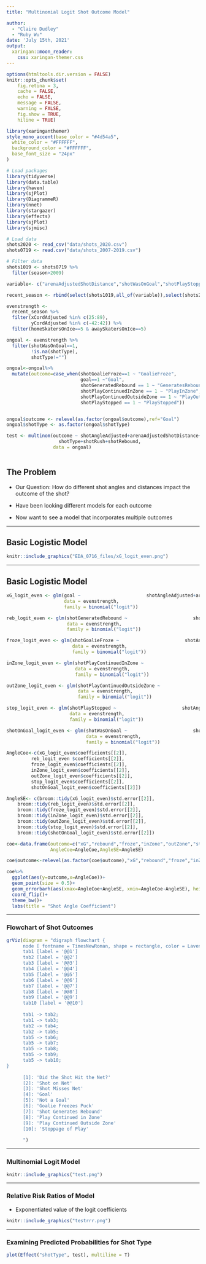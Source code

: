 ```yaml
---
title: "Multinomial Logit Shot Outcome Model"

author: 
  - "Claire Dudley"
  - "Ruby Wu" 
date: 'July 15th, 2021'
output: 
  xaringan::moon_reader:
    css: xaringan-themer.css
---
```


```r
options(htmltools.dir.version = FALSE)
knitr::opts_chunk$set(
    fig.retina = 3,
    cache = FALSE,
    echo = FALSE,
    message = FALSE,
    warning = FALSE,
    fig.show = TRUE,
    hiline = TRUE)
```

```r
library(xaringanthemer)
style_mono_accent(base_color = "#4d54a5",
  white_color = "#FFFFFF",
  background_color = "#FFFFFF",
  base_font_size = "24px"
)
```

```r
# Load packages
library(tidyverse)
library(data.table)
library(haven)
library(sjPlot)
library(DiagrammeR)
library(nnet)
library(stargazer)
library(effects)
library(sjPlot)
library(sjmisc)

# Load data
shots2020 <- read_csv("data/shots_2020.csv")
shots0719 <- read.csv("data/shots_2007-2019.csv")

# Filter data
shots1019 <- shots0719 %>% 
  filter(season>2009)

variable<- c("arenaAdjustedShotDistance","shotWasOnGoal","shotPlayStopped","shotAngle","shotGoalieFroze","shotPlayContinuedInZone","shotPlayContinuedOutsideZone","awaySkatersOnIce","homeSkatersOnIce","season","shotAngleAdjusted","arenaAdjustedShotDistance","goal","shotGeneratedRebound", "xCordAdjusted", "yCordAdjusted","shotType","shotRush","shotRebound")

recent_season <- rbind(select(shots1019,all_of(variable)),select(shots2020,all_of(variable)))

evenstrength <- 
  recent_season %>% 
  filter(xCordAdjusted %in% c(25:89),
         yCordAdjusted %in% c(-42:42)) %>% 
  filter(homeSkatersOnIce==5 & awaySkatersOnIce==5)

ongoal <- evenstrength %>% 
  filter(shotWasOnGoal==1,
         !is.na(shotType),
         shotType!="")

ongoal<-ongoal%>% 
  mutate(outcome=case_when(shotGoalieFroze==1 ~ "GoalieFroze",
                           goal==1 ~"Goal",
                           shotGeneratedRebound == 1 ~ "GeneratesRebound",
                           shotPlayContinuedInZone == 1 ~ "PlayInZone",
                           shotPlayContinuedOutsideZone == 1 ~ "PlayOutsideZone",
                           shotPlayStopped == 1 ~ "PlayStopped"))


ongoal$outcome <- relevel(as.factor(ongoal$outcome),ref="Goal")
ongoal$shotType <- as.factor(ongoal$shotType)

test <- multinom(outcome ~ shotAngleAdjusted+arenaAdjustedShotDistance+
                   shotType+shotRush+shotRebound,
                 data = ongoal)
  
```


## The Problem

* <p> Our Question: How do different shot angles and distances impact the outcome of the shot? </p>
* <p> Have been looking different models for each outcome </p>
* <p> Now want to see a model that incorporates multiple outcomes </p>

---

## Basic Logistic Model

```r
knitr::include_graphics("EDA_0716_files/xG_logit_even.png")
```

---

## Basic Logistic Model
```r
xG_logit_even <- glm(goal ~                        shotAngleAdjusted+arenaAdjustedShotDistance+shotType+shotRush+shotRebound,
                     data = evenstrength,
                     family = binomial("logit"))

reb_logit_even <- glm(shotGeneratedRebound ~                        shotAngleAdjusted+arenaAdjustedShotDistance+shotType+shotRush+shotRebound,
                      data = evenstrength,
                      family = binomial("logit"))

froze_logit_even <- glm(shotGoalieFroze ~                        shotAngleAdjusted+arenaAdjustedShotDistance+shotType+shotRush+shotRebound,
                        data = evenstrength,
                        family = binomial("logit"))

inZone_logit_even <- glm(shotPlayContinuedInZone ~                        shotAngleAdjusted+arenaAdjustedShotDistance+shotType+shotRush+shotRebound,
                         data = evenstrength,
                         family = binomial("logit"))

outZone_logit_even <- glm(shotPlayContinuedOutsideZone ~                        shotAngleAdjusted+arenaAdjustedShotDistance+shotType+shotRush+shotRebound,
                          data = evenstrength,
                          family = binomial("logit"))

stop_logit_even <- glm(shotPlayStopped ~                        shotAngleAdjusted+arenaAdjustedShotDistance+shotType+shotRush+shotRebound,
                       data = evenstrength,
                       family = binomial("logit"))

shotOnGoal_logit_even <- glm(shotWasOnGoal ~                        shotAngleAdjusted+arenaAdjustedShotDistance+shotType+shotRush+shotRebound,
                             data = evenstrength,
                             family = binomial("logit"))

```

```r
AngleCoe<-c(xG_logit_even$coefficients[[2]],
         reb_logit_even $coefficients[[2]],
         froze_logit_even$coefficients[[2]],
         inZone_logit_even$coefficients[[2]],
         outZone_logit_even$coefficients[[2]],
         stop_logit_even$coefficients[[2]],
         shotOnGoal_logit_even$coefficients[[2]])

AngleSE<- c(broom::tidy(xG_logit_even)$std.error[[2]],
    broom::tidy(reb_logit_even)$std.error[[2]],
    broom::tidy(froze_logit_even)$std.error[[2]],
    broom::tidy(inZone_logit_even)$std.error[[2]],
    broom::tidy(outZone_logit_even)$std.error[[2]],
    broom::tidy(stop_logit_even)$std.error[[2]],
    broom::tidy(shotOnGoal_logit_even)$std.error[[2]])

coe<-data.frame(outcome=c("xG","rebound","froze","inZone","outZone","stop","shotOnGoal"),
                AngleCoe=AngleCoe,AngleSE=AngleSE)

coe$outcome<-relevel(as.factor(coe$outcome),"xG","rebound","froze","inZone","outZone","stop","shotOnGoal")
```

```r
coe%>% 
  ggplot(aes(y=outcome,x=AngleCoe))+
  geom_point(size = 0.5)+
  geom_errorbarh(aes(xmax=AngleCoe+AngleSE, xmin=AngleCoe-AngleSE), height = 0.15, colour = "red")+
  coord_flip()+
  theme_bw()+
  labs(title = "Shot Angle Coefficient") 
```

---


### Flowchart of Shot Outcomes

```r
grViz(diagram = "digraph flowchart {
      node [ fontname = TimesNewRoman, shape = rectangle, color = Lavender, style = filled]
      tab1 [label = '@@1']
      tab2 [label = '@@2']
      tab3 [label = '@@3']
      tab4 [label = '@@4']
      tab5 [label = '@@5']
      tab6 [label = '@@6']
      tab7 [label = '@@7']
      tab8 [label = '@@8']
      tab9 [label = '@@9']
      tab10 [label = '@@10']
      
      tab1 -> tab2;
      tab1 -> tab3;
      tab2 -> tab4;
      tab2 -> tab5;
      tab5 -> tab6;
      tab5 -> tab7;
      tab5 -> tab8;
      tab5 -> tab9;
      tab5 -> tab10;
}
      
      [1]: 'Did the Shot Hit the Net?'
      [2]: 'Shot on Net'
      [3]: 'Shot Misses Net'
      [4]: 'Goal'
      [5]: 'Not a Goal'
      [6]: 'Goalie Freezes Puck'
      [7]: 'Shot Generates Rebound'
      [8]: 'Play Continued in Zone'
      [9]: 'Play Continued Outside Zone'
      [10]: 'Stoppage of Play'
      
      ")
```

---

### Multinomial Logit Model

```r
knitr::include_graphics("test.png")
```

---

### Relative Risk Ratios of Model

* Exponentiated value of the logit coefficients

```r
knitr::include_graphics("testrrr.png")
```


---

### Examining Predicted Probabilities for Shot Type

```r
plot(Effect("shotType", test), multiline = T) 

```













